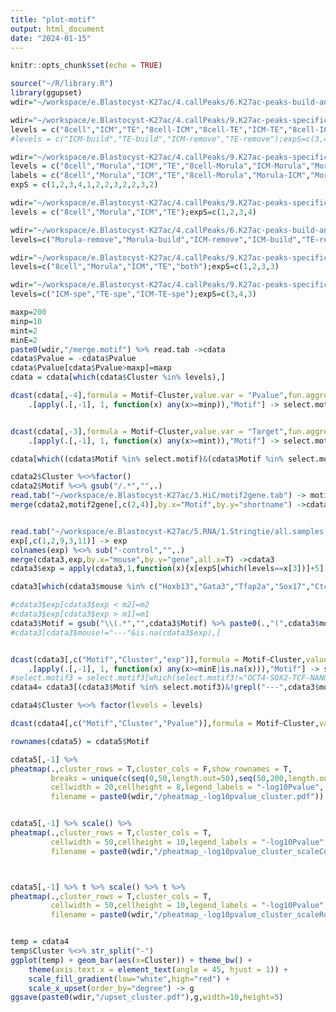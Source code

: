 ```yaml
---
title: "plot-motif"
output: html_document
date: "2024-01-15"
---
```


```r
knitr::opts_chunk$set(echo = TRUE)
```

```r
source("~/R/library.R")
library(ggupset)
wdir="~/workspace/e.Blastocyst-K27ac/4.callPeaks/6.K27ac-peaks-build-analysis/3.build-remove-from-Morula/interATAC/motifs"

wdir="~/workspace/e.Blastocyst-K27ac/4.callPeaks/9.K27ac-peaks-specific-analysis/1.8cell-ICM-TE/motifs"
levels = c("8cell","ICM","TE","8cell-ICM","8cell-TE","ICM-TE","8cell-ICM-TE");expS=c(1,3,4,1,1,3,1)
#levels = c("ICM-build","TE-build","ICM-remove","TE-remove");expS=c(3,4,2,2)

wdir="~/workspace/e.Blastocyst-K27ac/4.callPeaks/9.K27ac-peaks-specific-analysis/2.8cell-Morula-ICM-TE/motifs"
levels = c("8cell","Morula","ICM","TE","8cell-Morula","ICM-Morula","Morula-TE","ICM-TE","8cell-ICM-Morula","8cell-Morula-TE","ICM-Morula-TE","8cell-ICM-Morula-TE")
labels = c("8cell","Morula","ICM","TE","8cell-Morula","Morula-ICM","Morula-TE","ICM-TE","8cell-Morula-ICM","8cell-Morula-TE","Morula-ICM-TE","8cell-Morula-ICM-TE")
expS = c(1,2,3,4,1,2,2,3,2,2,3,2)

wdir="~/workspace/e.Blastocyst-K27ac/4.callPeaks/9.K27ac-peaks-specific-analysis/2.8cell-Morula-ICM-TE/1by1/motifs"
levels = c("8cell","Morula","ICM","TE");expS=c(1,2,3,4)

wdir="~/workspace/e.Blastocyst-K27ac/4.callPeaks/6.K27ac-peaks-build-analysis/4.build-remove-8MIT/motifs"
levels=c("Morula-remove","Morula-build","ICM-remove","ICM-build","TE-remove","TE-build");expS=c(1,2,2,3,2,4)

wdir="~/workspace/e.Blastocyst-K27ac/4.callPeaks/9.K27ac-peaks-specific-analysis/2.8cell-Morula-ICM-TE/3.4+1/jaspar2"
levels=c("8cell","Morula","ICM","TE","both");expS=c(1,2,3,3)

wdir="~/workspace/e.Blastocyst-K27ac/4.callPeaks/9.K27ac-peaks-specific-analysis/motif-speATAC"
levels=c("ICM-spe","TE-spe","ICM-TE-spe");expS=c(3,4,3)

maxp=200
minp=10
mint=2
minE=2
paste0(wdir,"/merge.motif") %>% read.tab ->cdata
cdata$Pvalue = -cdata$Pvalue
cdata$Pvalue[cdata$Pvalue>maxp]=maxp
cdata = cdata[which(cdata$Cluster %in% levels),]

dcast(cdata[,-4],formula = Motif~Cluster,value.var = "Pvalue",fun.aggregate = mean) %>%
    .[apply(.[,-1], 1, function(x) any(x>=minp)),"Motif"] -> select.motif


dcast(cdata[,-3],formula = Motif~Cluster,value.var = "Target",fun.aggregate = mean) %>%
    .[apply(.[,-1], 1, function(x) any(x>=mint)),"Motif"] -> select.motif2

cdata[which((cdata$Motif %in% select.motif)&(cdata$Motif %in% select.motif2)),] -> cdata2

cdata2$Cluster %<>%factor()
cdata2$Motif %<>% gsub("/.*","",.)
read.tab("~/workspace/e.Blastocyst-K27ac/3.HiC/motif2gene.tab") -> motif2gene
merge(cdata2,motif2gene[,c(2,4)],by.x="Motif",by.y="shortname") ->cdata3


read.tab("~/workspace/e.Blastocyst-K27ac/5.RNA/1.Stringtie/all.samples.TPM.txt") -> exp
exp[,c(1,2,9,3,11)] -> exp
colnames(exp) %<>% sub("-control","",.)
merge(cdata3,exp,by.x="mouse",by.y="gene",all.x=T) ->cdata3
cdata3$exp = apply(cdata3,1,function(x){x[expS[which(levels==x[3])]+5] %>%as.numeric()})

cdata3[which(cdata3$mouse %in% c("Hoxb13","Gata3","Tfap2a","Sox17","Ctcf","Brd4")),]

#cdata3$exp[cdata3$exp < m2]=m2
#cdata3$exp[cdata3$exp > m1]=m1
cdata3$Motif = gsub("\\(.*","",cdata3$Motif) %>% paste0(.,"(",cdata3$mouse,")")
#cdata3[cdata3$mouse!="---"&is.na(cdata3$exp),]


dcast(cdata3[,c("Motif","Cluster","exp")],formula = Motif~Cluster,value.var = "exp",fun.aggregate = mean) %>%
    .[apply(.[,-1], 1, function(x) any(x>=minE|is.na(x))),"Motif"] -> select.motif3
#select.motif3 = select.motif3[which(select.motif3!="OCT4-SOX2-TCF-NANOG(Pou5f1)")]
cdata4= cdata3[(cdata3$Motif %in% select.motif3)&!grepl("---",cdata3$mouse),]

cdata4$Cluster %<>% factor(levels = levels)

dcast(cdata4[,c("Motif","Cluster","Pvalue")],formula = Motif~Cluster,value.var = "Pvalue",fun.aggregate = mean) ->cdata5

rownames(cdata5) = cdata5$Motif

cdata5[,-1] %>%
pheatmap(.,cluster_rows = T,cluster_cols = F,show_rownames = T,
         breaks = unique(c(seq(0,50,length.out=50),seq(50,200,length.out=51))),
         cellwidth = 20,cellheight = 8,legend_labels = "-log10Pvalue",
         filename = paste0(wdir,"/pheatmap_-log10pvalue_cluster.pdf"))


cdata5[,-1] %>% scale() %>%
pheatmap(.,cluster_rows = T,cluster_cols = T,
         cellwidth = 50,cellheight = 10,legend_labels = "-log10Pvalue",
         filename = paste0(wdir,"/pheatmap_-log10pvalue_cluster_scaleCol.pdf"))



cdata5[,-1] %>% t %>% scale() %>% t %>%
pheatmap(.,cluster_rows = T,cluster_cols = T,
         cellwidth = 50,cellheight = 10,legend_labels = "-log10Pvalue",
         filename = paste0(wdir,"/pheatmap_-log10pvalue_cluster_scaleRow.pdf"))


temp = cdata4
temp$Cluster %<>% str_split("-")
ggplot(temp) + geom_bar(aes(x=Cluster)) + theme_bw() +
    theme(axis.text.x = element_text(angle = 45, hjust = 1)) +
    scale_fill_gradient(low="white",high="red") +
    scale_x_upset(order_by="degree") -> g
ggsave(paste0(wdir,"/upset_cluster.pdf"),g,width=10,height=5)





```